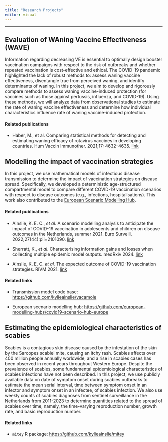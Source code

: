 ```yaml
---
title: "Research Projects"
editor: visual
---
```


------------------------------------------------------------------------

## Evaluation of WAning Vaccine Effectiveness (WAVE)

Information regarding decreasing VE is essential to optimally design booster vaccination campaigns with respect to the risk of outbreaks and whether repeated vaccination is cost-effective and ethical. The COVID-19 pandemic highlighted the lack of robust methods to: assess waning vaccine effectiveness, disentangle true from perceived waning, and identify determinants of waning. In this project, we aim to develop and rigorously compare methods to assess waning vaccine-induced protection (for vaccines such as those against pertussis, influenza, and COVID-19). Using these methods, we will analyze data from observational studies to estimate the rate of waning vaccine effectiveness and determine how individual characteristics influence rate of waning vaccine-induced protection.

#### Related publications

-   Haber, M., et al. Comparing statistical methods for detecting and estimating waning efficacy of rotavirus vaccines in developing countries. Hum Vaccin Immunother. 2021;17: 4632–4635. [link](https://pubmed.ncbi.nlm.nih.gov/34613877/)

## Modelling the impact of vaccination strategies

In this project, we use mathematical models of infectious disease transmission to determine the impact of vaccination strategies on disease spread. Specifically, we developed a deterministic age-structured compartmental model to compare different COVID-19 vaccination scenarios with respect to disease outcomes (e.g., infections, hospitalisations). This work also contributed to the [European Scenario Modelling Hub](https://covid19scenariohub.eu/).

#### Related publications

-   Ainslie, K. E. C., *et al*. A scenario modelling analysis to anticipate the impact of COVID-19 vaccination in adolescents and children on disease outcomes in the Netherlands, summer 2021. Euro Surveill. 2022;27(44):pii=2101090. [link](https://doi.org/10.2807/1560-7917.ES.2022.27.44.2101090)

-   Sherratt, K., *et al*. Characterising information gains and losses when collecting multiple epidemic model outputs. medRxiv 2024. [link](https://doi.org/10.1101/2023.07.05.23292245)

-   Ainslie, K. E. C. *et al.* The expected outcome of COVID-19 vaccination strategies. RIVM 2021. [link](https://www.rivm.nl/documenten/expected-outcome-of-covid-19-vaccination-strategies)

#### Related links

-   Transmission model code base: <https://github.com/kylieainslie/vacamole>

-   European scenario modelling hub: <https://github.com/european-modelling-hubs/covid19-scenario-hub-europe>

## Estimating the epidemiological characteristics of scabies
Scabies is a contagious skin disease caused by the infestation of the skin by the Sarcopes scabiei mite, causing an itchy rash. Scabies affects over 400 million people annually worldwide, and a rise in scabies cases has been observed in recent years throughout Western Europe. Despite the prevalence of scabies, some fundamental epidemiological characteristics of scabies infections have not been described. In this project, we use publicly available data on date of symptom onset during scabies outbreaks to estimate the mean serial interval, time between symptom onset in an infector and symptom onset in an infectee, of scabies infection. We also use weekly counts of scabies diagnoses from sentinel surveillance in the Netherlands from 2011-2023 to determine quantities related to the spread of scabies over time, namely, the time-varying reproduction number, growth rate, and basic reproduction number.

#### Related links
-   `mitey` R package: <https://github.com/kylieainslie/mitey>


